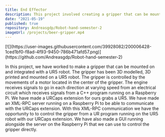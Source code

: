```yaml
---
title: End Effector
description: This project involved creating a gripper that can be mounted on and integrated with a UR5 robot. The gripper is controlled by a motor located in the center of the gripper, which receives signals from an electrical circuit that is controlled by a C++ program running on a Raspberry Pi.
date: "2021-05-19"
published: true
repository: Andreasgdp/Robot-hand-semester-2
imageUrl: /projects/beer-gripper.mp4
---
```


<div style={{ display: "flex", justifyContent: "center" }}>
  [![](https://user-images.githubusercontent.com/39928082/200006428-1ced1bf0-f8ad-4f93-9450-786b471afd57.png)](https://github.com/Andreasgdp/Robot-hand-semester-2)
</div>

In this project, we have worked to make a gripper that can be mounted on and integrated with a UR5 robot. The gripper has been 3D modelled, 3D printed and mounted on a UR5 robot. The gripper is controlled by the movements of a motor located in the center of the gripper. The engine receives signals to go in each direction at varying speed from an electrical circuit which receives signals from a C++ program running on a Raspberry Pi. We have made a URCaps extension for ours grabs a UR5. We have made an XML-RPC server running on a Raspberry Pi to be able to communicate with the URCaps extension. With this XML-RPC communication we have the opportunity to to control the gripper from a UR program running on the UR5 robot with our URCaps extension. We have also made a GUI running alongside the server on the Raspberry Pi that we can use to control the gripper directly.
